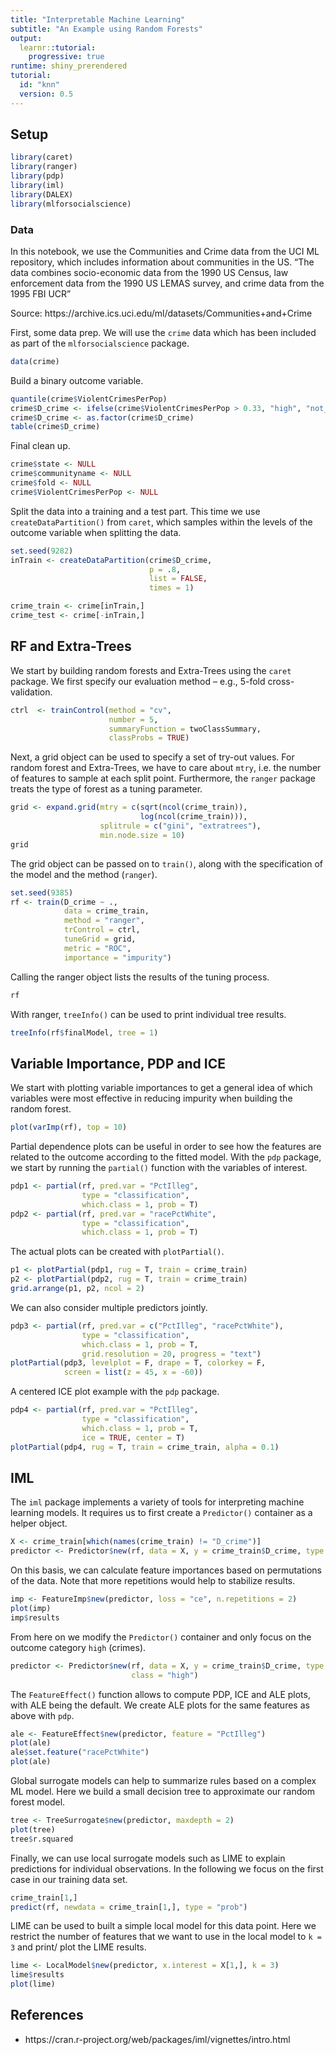 ```yaml
---
title: "Interpretable Machine Learning"
subtitle: "An Example using Random Forests"
output: 
  learnr::tutorial:
    progressive: true
runtime: shiny_prerendered
tutorial:
  id: "knn"
  version: 0.5
---
```


## Setup

```r
library(caret)
library(ranger)
library(pdp)
library(iml)
library(DALEX)
library(mlforsocialscience)
```

### Data

In this notebook, we use the Communities and Crime data from the UCI ML repository, which includes information about communities in the US. "The data combines socio-economic data from the 1990 US Census, law enforcement data from the 1990 US LEMAS survey, and crime data from the 1995 FBI UCR"

Source: https://archive.ics.uci.edu/ml/datasets/Communities+and+Crime

First, some data prep. We will use the `crime` data which has been included as part of the `mlforsocialscience` package.

```r
data(crime)
```

Build a binary outcome variable.

```r
quantile(crime$ViolentCrimesPerPop)
crime$D_crime <- ifelse(crime$ViolentCrimesPerPop > 0.33, "high", "not_high")
crime$D_crime <- as.factor(crime$D_crime)
table(crime$D_crime)
```

Final clean up.

```r
crime$state <- NULL
crime$communityname <- NULL
crime$fold <- NULL
crime$ViolentCrimesPerPop <- NULL
```

Split the data into a training and a test part. This time we use `createDataPartition()` from `caret`, which samples within the levels of the outcome variable when splitting the data.

```r
set.seed(9282)
inTrain <- createDataPartition(crime$D_crime, 
                               p = .8, 
                               list = FALSE, 
                               times = 1)

crime_train <- crime[inTrain,]
crime_test <- crime[-inTrain,]
```

## RF and Extra-Trees

We start by building random forests and Extra-Trees using the `caret` package. We first specify our evaluation method -- e.g., 5-fold cross-validation.

```r
ctrl  <- trainControl(method = "cv",
                      number = 5,
                      summaryFunction = twoClassSummary,
                      classProbs = TRUE)
```

Next, a grid object can be used to specify a set of try-out values. For random forest and Extra-Trees, we have to care about `mtry`, i.e. the number of features to sample at each split point. Furthermore, the `ranger` package treats the type of forest as a tuning parameter.

```r
grid <- expand.grid(mtry = c(sqrt(ncol(crime_train)),
                             log(ncol(crime_train))),
                    splitrule = c("gini", "extratrees"),
                    min.node.size = 10)
grid
```

The grid object can be passed on to `train()`, along with the specification of the model and the method (`ranger`).

```r
set.seed(9385)
rf <- train(D_crime ~ .,
            data = crime_train,
            method = "ranger",
            trControl = ctrl,
            tuneGrid = grid,
            metric = "ROC",
            importance = "impurity")
```

Calling the ranger object lists the results of the tuning process.

```r
rf
```

With ranger, `treeInfo()` can be used to print individual tree results. 

```r
treeInfo(rf$finalModel, tree = 1)
```

## Variable Importance, PDP and ICE

We start with plotting variable importances to get a general idea of which variables were most effective in reducing impurity when building the random forest.

```r
plot(varImp(rf), top = 10)
```

Partial dependence plots can be useful in order to see how the features are related to the outcome according to the fitted model. With the `pdp` package, we start by running the `partial()` function with the variables of interest.

```r
pdp1 <- partial(rf, pred.var = "PctIlleg", 
                type = "classification", 
                which.class = 1, prob = T)
pdp2 <- partial(rf, pred.var = "racePctWhite", 
                type = "classification", 
                which.class = 1, prob = T)
```

The actual plots can be created with `plotPartial()`.

```r
p1 <- plotPartial(pdp1, rug = T, train = crime_train)
p2 <- plotPartial(pdp2, rug = T, train = crime_train)
grid.arrange(p1, p2, ncol = 2)
```

We can also consider multiple predictors jointly.

```r
pdp3 <- partial(rf, pred.var = c("PctIlleg", "racePctWhite"), 
                type = "classification", 
                which.class = 1, prob = T, 
                grid.resolution = 20, progress = "text")
plotPartial(pdp3, levelplot = F, drape = T, colorkey = F, 
            screen = list(z = 45, x = -60))
```

A centered ICE plot example with the `pdp` package.

```r
pdp4 <- partial(rf, pred.var = "PctIlleg", 
                type = "classification", 
                which.class = 1, prob = T, 
                ice = TRUE, center = T)
plotPartial(pdp4, rug = T, train = crime_train, alpha = 0.1)
```

## IML

The `iml` package implements a variety of tools for interpreting machine learning models. It requires us to first create a `Predictor()` container as a helper object. 

```r
X <- crime_train[which(names(crime_train) != "D_crime")]
predictor <- Predictor$new(rf, data = X, y = crime_train$D_crime, type = "prob")
```

On this basis, we can calculate feature importances based on permutations of the data. Note that more repetitions would help to stabilize results.

```r
imp <- FeatureImp$new(predictor, loss = "ce", n.repetitions = 2)
plot(imp)
imp$results
```

From here on we modify the `Predictor()` container and only focus on the outcome category `high` (crimes).

```r
predictor <- Predictor$new(rf, data = X, y = crime_train$D_crime, type = "prob",
                           class = "high")
```

The `FeatureEffect()` function allows to compute PDP, ICE and ALE plots, with ALE being the default. We create ALE plots for the same features as above with `pdp`.

```r
ale <- FeatureEffect$new(predictor, feature = "PctIlleg")
plot(ale)
ale$set.feature("racePctWhite")
plot(ale)
```

Global surrogate models can help to summarize rules based on a complex ML model. Here we build a small decision tree to approximate our random forest model.

```r
tree <- TreeSurrogate$new(predictor, maxdepth = 2)
plot(tree)
tree$r.squared
```

Finally, we can use local surrogate models such as LIME to explain predictions for individual observations. In the following we focus on the first case in our training data set.

```r
crime_train[1,]
predict(rf, newdata = crime_train[1,], type = "prob")
```

LIME can be used to built a simple local model for this data point. Here we restrict the number of features that we want to use in the local model to `k = 3` and print/ plot the LIME results.

```r
lime <- LocalModel$new(predictor, x.interest = X[1,], k = 3)
lime$results
plot(lime)
```

## References

* https://cran.r-project.org/web/packages/iml/vignettes/intro.html
